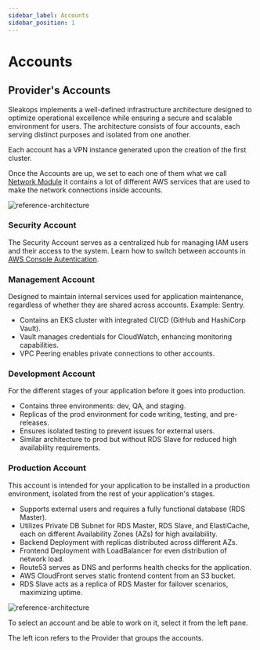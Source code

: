 ```yaml
---
sidebar_label: Accounts
sidebar_position: 1
---
```



# Accounts

## Provider's Accounts

Sleakops implements a well-defined infrastructure architecture designed to optimize operational excellence while ensuring a secure and scalable environment for users. The architecture consists of four accounts, each serving distinct purposes and isolated from one another.

Each account has a VPN instance generated upon the creation of the first cluster.

Once the Accounts are up, we set to each one of them what we call [Network Module](https://www.notion.so/Network-Module-8878f087137540debda5660b2eaa0efa?pvs=21)  it contains a lot of different AWS services that are used to make the network connections inside accounts.

<Zoom overlayBgColorEnd="rgba(255, 255, 255, 0.8)">
  <img
    src="/img/provider/aws/craftech-reference-architecture.png"
    alt="reference-architecture"
  />
</Zoom>

### Security Account

The Security Account serves as a centralized hub for managing IAM users and their access to the system. Learn how to switch between accounts in [AWS Console Autentication](../user/aws_console_authentication).

### **Management Account**

Designed to maintain internal services used for application maintenance, regardless of whether they are shared across accounts. Example: Sentry.

- Contains an EKS cluster with integrated CI/CD (GitHub and HashiCorp Vault).
- Vault manages credentials for CloudWatch, enhancing monitoring capabilities.
- VPC Peering enables private connections to other accounts.

### **Development Account**

For the different stages of your application before it goes into production.

- Contains three environments: dev, QA, and staging.
- Replicas of the prod environment for code writing, testing, and pre-releases.
- Ensures isolated testing to prevent issues for external users.
- Similar architecture to prod but without RDS Slave for reduced high availability requirements.

### Production Account

This account is intended for your application to be installed in a production environment, isolated from the rest of your application's stages.

- Supports external users and requires a fully functional database (RDS Master).
- Utilizes Private DB Subnet for RDS Master, RDS Slave, and ElastiCache, each on different Availability Zones (AZs) for high availability.
- Backend Deployment with replicas distributed across different AZs.
- Frontend Deployment with LoadBalancer for even distribution of network load.
- Route53 serves as DNS and performs health checks for the application.
- AWS CloudFront serves static frontend content from an S3 bucket.
- RDS Slave acts as a replica of RDS Master for failover scenarios, maximizing uptime.

<div style={{ display: 'flex', alignItems: 'flex-start' }}>
  <img src="/img/provider/provideraccountselect.png" alt="reference-architecture" style={{ marginRight: '20px', maxWidth: '200px' }} />
  <div>
    <p>To select an account and be able to work on it, select it from the left pane.</p>
    <p>The left icon refers to the Provider that groups the accounts.</p>
  </div>
</div>